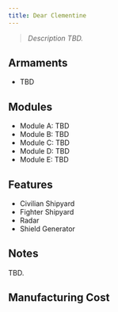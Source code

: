 ```yaml
---
title: Dear Clementine
---
```



> *Description TBD.*


## Armaments
* TBD


## Modules
* Module A: TBD 
* Module B: TBD 
* Module C: TBD 
* Module D: TBD
* Module E: TBD


## Features

* Civilian Shipyard
* Fighter Shipyard
* Radar
* Shield Generator


## Notes

TBD.


## Manufacturing Cost

<ShipCost shipName="Clementine" />